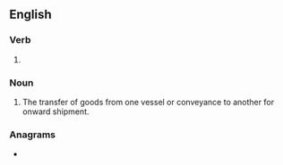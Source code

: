 ==English==

===Verb===
{{head|en|verb form}}

# {{present participle of|transship|lang=en|nocat=1}}

===Noun===
{{en-noun}}

# The transfer of goods from one vessel or conveyance to another for onward shipment.

===Anagrams===
* {{anagrams|en|a=aghiinnpprsst|transhippings}}